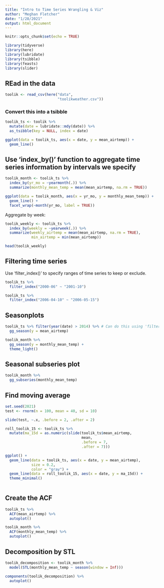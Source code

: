 ```yaml
---
title: "Intro to Time Series Wrangling & Viz"
author: "Meghan Fletcher"
date: "1/28/2021"
output: html_document
---
```


```r
knitr::opts_chunk$set(echo = TRUE)

library(tidyverse)
library(here)
library(lubridate)
library(tsibble)
library(feasts)
library(slider)
```

## REad in the data

```r
toolik <- read_csv(here("data",
                        "toolikweather.csv"))
```

### Convert this into a tsibble

```r
toolik_ts <- toolik %>% 
  mutate(date = lubridate::mdy(date)) %>% 
  as_tsibble(key = NULL, index = date)
```

```r
ggplot(data = toolik_ts, aes(x = date, y = mean_airtemp)) +
  geom_line()
```

## Use 'index_by()' function to aggregate time series information by intervals we specify

```r
toolik_month <- toolik_ts %>% 
  index_by(yr_mo = ~yearmonth(.)) %>% 
  summarize(monthly_mean_temp = mean(mean_airtemp, na.rm = TRUE))

ggplot(data = toolik_month, aes(x = yr_mo, y = monthly_mean_temp)) +
  geom_line() +
  facet_wrap(~month(yr_mo, label = TRUE))
```

Aggregate by week:
```r
toolik_weekly <- toolik_ts %>% 
  index_by(weekly = ~yearweek(.)) %>% 
  summarize(weekly_airtemp = mean(mean_airtemp, na.rm = TRUE),
            min_airtemp = min(mean_airtemp))

head(toolik_weekly)
```

## Filtering time series

Use 'filter_index()' to specify ranges of time series to keep or exclude.

```r
toolik_ts %>% 
  filter_index("2000-06" ~ "2001-10")
```

```r
toolik_ts %>% 
  filter_index("2006-04-10" ~ "2006-05-15")
```

## Seasonplots

```r
toolik_ts %>% filter(year(date) > 2014) %>% # Can do this using 'filter_index()' also
  gg_season(y = mean_airtemp)

toolik_month %>% 
  gg_season(y = monthly_mean_temp) +
  theme_light()
```

## Seasonal subseries plot

```r
toolik_month %>% 
  gg_subseries(monthly_mean_temp)
```

## Find moving average

```r
set.seed(2021)
test <- rnorm(n = 100, mean = 40, sd = 10)

slide(test, ~.x, .before = 2, .after = 2)
```


```r
roll_toolik_15 <- toolik_ts %>% 
  mutate(ma_15d = as.numeric(slide(toolik_ts$mean_airtemp,
                                   mean,
                                   .before = 7, 
                                   .after = 7)))

ggplot() +
  geom_line(data = toolik_ts, aes(x = date, y = mean_airtemp), 
            size = 0.2,
            color = "gray") +
  geom_line(data = roll_toolik_15, aes(x = date, y = ma_15d)) +
  theme_minimal()
            
```

## Create the ACF

```r
toolik_ts %>% 
  ACF(mean_airtemp) %>% 
  autoplot()

toolik_month %>% 
  ACF(monthly_mean_temp) %>% 
  autoplot()
```

## Decomposition by STL

```r
toolik_decomposition <- toolik_month %>% 
  model(STL(monthly_mean_temp ~ season(window = Inf)))

components(toolik_decomposition) %>% 
  autoplot()
```










